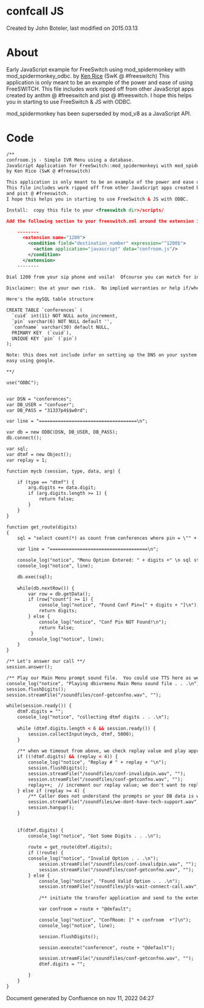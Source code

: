 
# confcall JS 

 Created by  John Boteler, last modified on 2015.03.13

# About

Early JavaScript example for FreeSwitch using mod\_spidermonkey with mod\_spidermonkey\_odbc. by [Ken Rice](https://freeswitch.org/confluence/display/~krice) (SwK @ #freeswitch) This application is only meant to be an example of the power and ease of using FreeSWITCH. This file includes work ripped off from other JavaScript apps created by anthm @ #freeswitch and pist @ #freeswitch. I hope this helps you in starting to use FreeSwitch & JS with ODBC.

mod\_spidermonkey has been superseded by mod\_v8 as a JavaScript API.

# Code

```xml
/** 
confroom.js - Simple IVR Menu using a database.
JavaScript Application for FreeSwitch::mod_spidermonkeyi with mod_spidermonkey_odbc.
by Ken Rice (SwK @ #freeswitch)

This application is only meant to be an example of the power and ease of using FreeSwitch.
This file includes work ripped off from other JavaScript apps created by anthm @ #freeswitch
and pist @ #freeswitch.
I hope this helps you in starting to use FreeSwitch & JS with ODBC.

Install:  copy this file to your <freeswitch dir>/scripts/

Add the following section to your freeswitch.xml around the extension 1000 section.

	--------
      <extension name="1200">
        <condition field="destination_number" expression="^1200$">
          <action application="javascript" data="confroom.js"/>
        </condition>
      </extension> 
	--------

Dial 1200 from your sip phone and voila!  Ofcourse you can match for inbound DID/DNIS, and run this app.
		
Disclaimer: Use at your own risk.  No implied warranties or help if/when stuff blows up.

Here's the mySQL table structure 

CREATE TABLE `conferences` (
  `cuid` int(11) NOT NULL auto_increment,
  `pin` varchar(6) NOT NULL default '',
  `confname` varchar(30) default NULL,
  PRIMARY KEY  (`cuid`),
  UNIQUE KEY `pin` (`pin`)
);

Note: this does not include infor on setting up the DNS on your system for unixODBC or other. should be fairly
easy using google.

**/

use("ODBC");


var DSN = "conferences";
var DB_USER = "confuser";
var DB_PASS = "31337p4$$w0rd";

var line = "====================================\n";

var db = new ODBC(DSN, DB_USER, DB_PASS);
db.connect();

var sql;
var dtmf = new Object();
var replay = 1;

function mycb (session, type, data, arg) {

	if (type == "dtmf") {
		arg.digits += data.digit;
		if (arg.digits.length >= 1) {
			return false;
		}
	}
}

function get_route(digits)
{
	sql = "select count(*) as count from conferences where pin = \"" + digits +"\";";

	var line = "====================================\n";

	console_log("notice", "Menu Option Entered: " + digits +" \n sql statment [" + sql + "]\n");
	console_log("notice", line);

	db.exec(sql);
	
	while(db.nextRow()) {
   		var row = db.getData();
		if (row["count"] >= 1) {
			console_log("notice", "Found Conf Pin=[" + digits + "]\n");
			return digits;
		} else { 
			console_log("notice", "Conf Pin NOT Found!\n");
			return false;
		 }
		console_log("notice", line);
	}
}

/** Let's answer our call **/
session.answer();

/** Play our Main Menu prompt sound file.  You could use TTS here as well.  **/
console_log("notice", "Playing dbivrmenu Main Menu sound file . . .\n");
session.flushDigits();
session.streamFile("/soundfiles/conf-getconfno.wav", "");	

while(session.ready()) {
	dtmf.digits = "";
	console_log("notice", "collecting dtmf digits . . .\n");
    
	while (dtmf.digits.length < 6 && session.ready()) {
		session.collectInput(mycb, dtmf, 5000);
	} 
	
	/** when we timeout from above, we check replay value and play appropriate prompts **/
	if ((!dtmf.digits) && (replay < 4)) {
		console_log("notice", "Replay # " + replay + "\n");
		session.flushDigits();
		session.streamFile("/soundfiles/conf-invalidpin.wav", "");
		session.streamFile("/soundfiles/conf-getconfno.wav", "");
		replay++;  // increment our replay value; we don't want to replay our prompts too many times!
	} else if (replay >= 4) { 
		/** Caller does not understand the prompts or your DB data is wrong; either way we've had enough, let's push'em off the line **/
		session.streamFile("/soundfiles/we-dont-have-tech-support.wav", "");
		session.hangup();
	}
	
	
	if(dtmf.digits) {
    	console_log("notice", "Got Some Digits . . .\n");
		
		route = get_route(dtmf.digits);
		if (!route) {
   	 	console_log("notice", "Invalid Option . . .\n");
			session.streamFile("/soundfiles/conf-invalidpin.wav", "");
			session.streamFile("/soundfiles/conf-getconfno.wav", "");
		} else {
		   	console_log("notice", "Found Valid Option . . .\n");
			session.streamFile("/soundfiles/pls-wait-connect-call.wav", "");
			
			/** initiate the transfer application and send to the extension in route; again, you could extend this **/

			var confroom = route + "@default";

			console_log("notice", "ConfRoom: [" + confroom  +"]\n");
			console_log("notice", line);

			session.flushDigits();

			session.execute("conference", route + "@default");

			session.streamFile("/soundfiles/conf-getconfno.wav", "");	
			dtmf.digits = "";

		}
	}
}

```

Document generated by Confluence on nov 11, 2022 04:27
